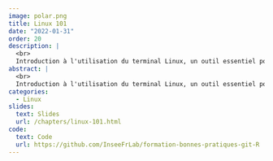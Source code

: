 ```yaml
---
image: polar.png
title: Linux 101
date: "2022-01-31"
order: 20
description: |
  <br>
  Introduction à l'utilisation du terminal Linux, un outil essentiel pour le data scientist qui s'intéresse à la mise en production.
abstract: |
  <br>
  Introduction à l'utilisation du terminal Linux, un outil essentiel pour le data scientist qui s'intéresse à la mise en production.
categories:
  - Linux
slides:
  text: Slides
  url: /chapters/linux-101.html
code:
  text: Code 
  url: https://github.com/InseeFrLab/formation-bonnes-pratiques-git-R
---
```

